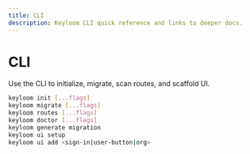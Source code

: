 ```yaml
---
title: CLI
description: Keyloom CLI quick reference and links to deeper docs.
---
```



# CLI

Use the CLI to initialize, migrate, scan routes, and scaffold UI.

```bash
keyloom init [...flags]
keyloom migrate [...flags]
keyloom routes [...flags]
keyloom doctor [...flags]
keyloom generate migration
keyloom ui setup
keyloom ui add <sign-in|user-button|org>
```

<Cards>
  <Card title="Concepts: CLI" href="/docs/concepts/cli" />
</Cards>


